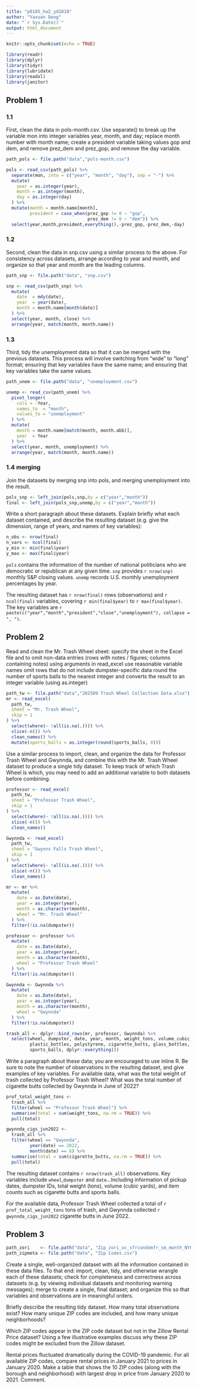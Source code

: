 ```yaml
---
title: "p8105_hw2_yd2810"
author: "Yaxuan Deng"
date: "`r Sys.Date()`"
output: html_document
---
```


```r
knitr::opts_chunk$set(echo = TRUE)
```

```r
library(readr)
library(dplyr)
library(tidyr)
library(lubridate)
library(readxl)
library(janitor)
```


## Problem 1

### 1.1

First, clean the data in pols-month.csv. Use separate() to break up the variable mon into integer variables year, month, and day; replace month number with month name; create a president variable taking values gop and dem, and remove prez_dem and prez_gop; and remove the day variable.

```r
path_pols <- file.path("data","pols-month.csv")

pols <- read_csv(path_pols) %>% 
  separate(mon, into = c("year", "month", "day"), sep = "-") %>% 
  mutate(
    year = as.integer(year),
    month = as.integer(month),
    day = as.integer(day)
  ) %>% 
  mutate(month = month.name[month],
         president = case_when(prez_gop != 0 ~ "gop",
                               prez_dem != 0 ~ "dem")) %>% 
  select(year,month,president,everything(),-prez_gop,-prez_dem,-day)
```
### 1.2

Second, clean the data in snp.csv using a similar process to the above. For consistency across datasets, arrange according to year and month, and organize so that year and month are the leading columns.

```r
path_snp <- file.path("data", "snp.csv")

snp <- read_csv(path_snp) %>%
  mutate(
    date  = mdy(date),
    year  = year(date),
    month = month.name[month(date)] 
  ) %>%
  select(year, month, close) %>%
  arrange(year, match(month, month.name))
```
### 1.3

Third, tidy the unemployment data so that it can be merged with the previous datasets. This process will involve switching from “wide” to “long” format; ensuring that key variables have the same name; and ensuring that key variables take the same values.

```r
path_unem <- file.path("data", "unemployment.csv")

unemp <- read_csv(path_unem) %>% 
  pivot_longer(
    cols = -Year,
    names_to  = "month",  
    values_to = "unemployment"
  ) %>%
  mutate(
    month = month.name[match(month, month.abb)],
    year  = Year
  ) %>%
  select(year, month, unemployment) %>%
  arrange(year, match(month, month.name))
```
### 1.4 merging

Join the datasets by merging snp into pols, and merging unemployment into the result.

```r
pols_snp <- left_join(pols,snp,by = c("year","month"))
final <- left_join(pols_snp,unemp,by = c("year","month"))
```

Write a short paragraph about these datasets. Explain briefly what each dataset contained, and describe the resulting dataset (e.g. give the dimension, range of years, and names of key variables):

```r
n_obs <- nrow(final)
n_vars <- ncol(final)
y_min <- min(final$year)
y_max <- max(final$year)
```

`pols` contains the information of the number of national politicians who are democratic or republican at any given time. `snp` provides `r nrow(snp)` monthly S&P closing values. `unemp` records U.S. monthly unemployment percentages by year.

The resulting dataset has `r nrow(final)` rows (observations) and `r ncol(final)` variables, covering `r min(final$year)` to `r max(final$year)`. The key variables are `r paste(c("year","month","president","close","unemployment"), collapse = ", ")`.

## Problem 2

Read and clean the Mr. Trash Wheel sheet:
specify the sheet in the Excel file and to omit non-data entries (rows with notes / figures; columns containing notes) using arguments in read_excel
use reasonable variable names
omit rows that do not include dumpster-specific data
round the number of sports balls to the nearest integer and converts the result to an integer variable (using as.integer)

```r
path_tw <- file.path("data","202509 Trash Wheel Collection Data.xlsx")
mr <- read_excel(
  path_tw,
  sheet = "Mr. Trash Wheel",
  skip = 1
) %>% 
  select(where(~ !all(is.na(.)))) %>% 
  slice(-n()) %>% 
  clean_names() %>% 
  mutate(sports_balls = as.integer(round(sports_balls, 0)))

```

Use a similar process to import, clean, and organize the data for Professor Trash Wheel and Gwynnda, and combine this with the Mr. Trash Wheel dataset to produce a single tidy dataset. To keep track of which Trash Wheel is which, you may need to add an additional variable to both datasets before combining.

```r
professor <- read_excel(
  path_tw,
  sheet = "Professor Trash Wheel",
  skip = 1
) %>% 
  select(where(~ !all(is.na(.)))) %>% 
  slice(-n()) %>% 
  clean_names()

Gwynnda <- read_excel(
  path_tw,
  sheet = "Gwynns Falls Trash Wheel",
  skip = 1
) %>% 
  select(where(~ !all(is.na(.)))) %>% 
  slice(-n()) %>% 
  clean_names()
```


```r
mr <- mr %>%
  mutate(
    date = as.Date(date),
    year = as.integer(year),
    month = as.character(month),
    wheel = "Mr. Trash Wheel"
  ) %>%
  filter(!is.na(dumpster))

professor <- professor %>%
  mutate(
    date = as.Date(date),
    year = as.integer(year),
    month = as.character(month),
    wheel = "Professor Trash Wheel"
  ) %>%
  filter(!is.na(dumpster))

Gwynnda <- Gwynnda %>%
  mutate(
    date = as.Date(date),
    year = as.integer(year),
    month = as.character(month),
    wheel = "Gwynnda"
  ) %>%
  filter(!is.na(dumpster))

trash_all <- dplyr::bind_rows(mr, professor, Gwynnda) %>%
  select(wheel, dumpster, date, year, month, weight_tons, volume_cubic_yards,
         plastic_bottles, polystyrene, cigarette_butts, glass_bottles,
         sports_balls, dplyr::everything())

```


Write a paragraph about these data; you are encouraged to use inline R. Be sure to note the number of observations in the resulting dataset, and give examples of key variables. For available data, what was the total weight of trash collected by Professor Trash Wheel? What was the total number of cigarette butts collected by Gwynnda in June of 2022?

```r
prof_total_weight_tons <-
  trash_all %>% 
  filter(wheel == "Professor Trash Wheel") %>% 
  summarise(total = sum(weight_tons, na.rm = TRUE)) %>% 
  pull(total)

gwynnda_cigs_jun2022 <-
  trash_all %>% 
  filter(wheel == "Gwynnda",
         year(date) == 2022,
         month(date) == 6) %>% 
  summarise(total = sum(cigarette_butts, na.rm = TRUE)) %>% 
  pull(total)

```


The resulting dataset contains `r nrow(trash_all)` observations. Key variables include `wheel`,`dumpster` and `date`...Including information of pickup dates, dumpster IDs, total weight (tons), volume (cubic yards), and item counts such as cigarette butts and sports balls.

For the available data, Professor Trash Wheel collected a total of `r prof_total_weight_tons` tons of trash, and Gwynnda collected `r gwynnda_cigs_jun2022` cigarette butts in June 2022.

## Problem 3

```r
path_zori    <- file.path("data", "Zip_zori_uc_sfrcondomfr_sm_month_NYC.csv")            
path_zipmeta <- file.path("data", "Zip Codes.csv")
```

Create a single, well-organized dataset with all the information contained in these data files. To that end: import, clean, tidy, and otherwise wrangle each of these datasets; check for completeness and correctness across datasets (e.g. by viewing individual datasets and monitoring warning messages); merge to create a single, final dataset; and organize this so that variables and observations are in meaningful orders.

Briefly describe the resulting tidy dataset. How many total observations exist? How many unique ZIP codes are included, and how many unique neighborhoods?

Which ZIP codes appear in the ZIP code dataset but not in the Zillow Rental Price dataset? Using a few illustrative examples discuss why these ZIP codes might be excluded from the Zillow dataset.

Rental prices fluctuated dramatically during the COVID-19 pandemic. For all available ZIP codes, compare rental prices in January 2021 to prices in January 2020. Make a table that shows the 10 ZIP codes (along with the borough and neighborhood) with largest drop in price from January 2020 to 2021. Comment.



